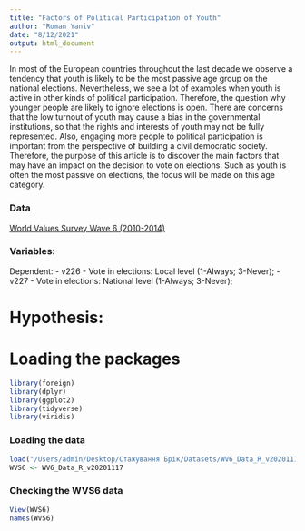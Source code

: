 ```yaml
---
title: "Factors of Political Participation of Youth"
author: "Roman Yaniv"
date: "8/12/2021"
output: html_document
---
```


  In most of the European countries throughout the last decade we observe a tendency that youth is likely to be the most passive age group on the national elections. Nevertheless, we see a lot of examples when youth is active in other kinds of political participation. Therefore, the question why younger people are likely to ignore elections is open.
  There are concerns that the low turnout of youth may cause a bias in the governmental institutions, so that the rights and interests of youth may not be fully represented. Also, engaging more people to political participation is important from the perspective of building a civil democratic society.
  Therefore, the purpose of this article is to discover the main factors that may have an impact on the decision to vote on elections. Such as youth is often the most passive on elections, the focus will be made on this age category.


### Data
[World Values Survey Wave 6 (2010-2014)](https://www.worldvaluessurvey.org/WVSDocumentationWV6.jsp)

### Variables:
Dependent:
- v226 - Vote in elections: Local level (1-Always; 3-Never);
- v227 - Vote in elections: National level (1-Always; 3-Never);

# Hypothesis:



# Loading the packages
```r
library(foreign)
library(dplyr)
library(ggplot2)
library(tidyverse)
library(viridis)
```

### Loading the data
```r
load("/Users/admin/Desktop/Стажування Брік/Datasets/WV6_Data_R_v20201117.rdata")
WVS6 <- WV6_Data_R_v20201117
```
### Checking the WVS6 data
```r
View(WVS6)
names(WVS6)
```




